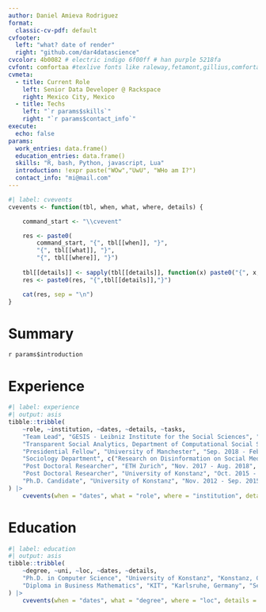 ```yaml
---
author: Daniel Amieva Rodriguez
format:
  classic-cv-pdf: default
cvfooter:
  left: "what? date of render"
  right: "github.com/dar4datascience"
cvcolor: 4b0082 # electric indigo 6f00ff # han purple 5218fa
cvfont: comfortaa #texlive fonts like raleway,fetamont,gillius,comfortaa
cvmeta:
  - title: Current Role
    left: Senior Data Developer @ Rackspace
    right: Mexico City, Mexico
  - title: Techs
    left: "`r params$skills`" 
    right: "`r params$contact_info`" 
execute:
  echo: false
params:
  work_entries: data.frame()
  education_entries: data.frame()
  skills: "R, bash, Python, javascript, Lua"
  introduction: !expr paste("WOw","UwU", "WHo am I?")
  contact_info: "mi@mail.com"
---
```


```r
#| label: cvevents
cvevents <- function(tbl, when, what, where, details) {

    command_start <- "\\cvevent"

    res <- paste0(
        command_start, "{", tbl[[when]], "}", 
        "{", tbl[[what]], "}",
        "{", tbl[[where]], "}")
    
    tbl[[details]] <- sapply(tbl[[details]], function(x) paste0("{", x, "}", collapse = ","))
    res <- paste0(res, "{",tbl[[details]],"}")

    cat(res, sep = "\n")
}
```

# Summary 

`r params$introduction`

# Experience


```r
#| label: experience
#| output: asis
tibble::tribble(
    ~role, ~institution, ~dates, ~details, ~tasks,
    "Team Lead", "GESIS - Leibniz Institute for the Social Sciences", "Mar. 2022 - Present",
    "Transparent Social Analytics, Department of Computational Social Science", c("Coordination of a project to build an Open Science platform with reusable code and tutorials", "Research on Open Science Practices", "Implementation of tools to enhance reproducibility and facilitate research with digital data in R"),
    "Presidential Fellow", "University of Manchester", "Sep. 2018 - Feb. 2022",
    "Sociology Department", c("Research on Disinformation on Social Media", "Analyses of large scale and unstructured data sets with R, Python and Bash"),
    "Post Doctoral Researcher", "ETH Zurich", "Nov. 2017 - Aug. 2018", "Chair of Social Networks", c("Developing new methods to analyze social networks", "Implementing methods in libraries", "Gathering and analyzing large datsets from Social Media APIs"),
    "Post Doctoral Researcher", "University of Konstanz", "Oct. 2015 - Oct. 2017", "Department of Computer & Information Science", c("Developing new methods to analyze social networks", "Implementing methods in libraries", "Webscraping and harmonizing a large corpus of football data"),
    "Ph.D. Candidate", "University of Konstanz", "Nov. 2012 - Sep. 2015", "Department of Computer & Information Science", c("Developing new methods to analyze social networks", "Implementing methods in libraries")
) |>
    cvevents(when = "dates", what = "role", where = "institution", details = "tasks")
```

# Education

```r
#| label: education
#| output: asis
tibble::tribble(
    ~degree, ~uni, ~loc, ~dates, ~details,
    "Ph.D. in Computer Science", "University of Konstanz", "Konstanz, Germany", "Nov. 2012 - Sep. 2015", c("Thesis: A Positional Approach for Network Centrality", "Developed and implemented new methods to assess network centrality"),
    "Diploma in Business Mathematics", "KIT", "Karlsruhe, Germany", "Sep. 2006 - Jul. 2012", c("Thesis: Modularity Maximization", "Implementation and comparison of different clustering algorithms using Matlab")
) |>
    cvevents(when = "dates", what = "degree", where = "loc", details = "details")
```
